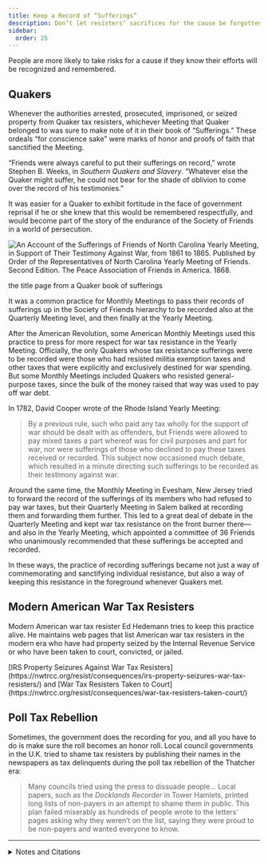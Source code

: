 ```yaml
---
title: Keep a Record of “Sufferings”
description: Don’t let resisters’ sacrifices for the cause be forgotten.
sidebar:
  order: 25
---
```


People are more likely to take risks for a cause if they know their efforts will be recognized and remembered.

## <Badge text="Example" size="medium" /> Quakers

Whenever the authorities arrested, prosecuted, imprisoned, or seized property from Quaker tax resisters, whichever Meeting that Quaker belonged to was sure to make note of it in their book of “Sufferings.”
These ordeals “for conscience sake” were marks of honor and proofs of faith that sanctified the Meeting.

“Friends were always careful to put their sufferings on record,” wrote Stephen B. Weeks, in <i>Southern Quakers and Slavery</i>.
“Whatever else the Quaker might suffer, he could not bear for the shade of oblivion to come over the record of his testimonies.”

It was easier for a Quaker to exhibit fortitude in the face of government reprisal if he or she knew that this would be remembered respectfully, and would become part of the story of the endurance of the Society of Friends in a world of persecution.

![An Account of the Sufferings of Friends of North Carolina Yearly Meeting, in Support of Their Testimony Against War, from 1861 to 1865. Published by Order of the Representatives of North Carolina Yearly Meeting of Friends. Second Edition. The Peace Association of Friends in America. 1868.](../../../assets/account-of-sufferings.gif)
<figcaption>the title page from a Quaker book of sufferings</figcaption>

It was a common practice for Monthly Meetings to pass their records of sufferings up in the Society of Friends hierarchy to be recorded also at the Quarterly Meeting level, and then finally at the Yearly Meeting.

After the American Revolution, some American Monthly Meetings used this practice to press for more respect for war tax resistance in the Yearly Meeting.
Officially, the only Quakers whose tax resistance sufferings were to be recorded were those who had resisted militia exemption taxes and other taxes that were explicitly and exclusively destined for war spending.
But some Monthly Meetings included Quakers who resisted general-purpose taxes, since the bulk of the money raised that way was used to pay off war debt.

In 1782, David Cooper wrote of the Rhode Island Yearly Meeting:

> By a previous rule, such who paid any tax wholly for the support of war should be dealt with as offenders, but Friends were allowed to pay mixed taxes a part whereof was for civil purposes and part for war, nor were sufferings of those who declined to pay these taxes received or recorded.
> This subject now occasioned much debate, which resulted in a minute directing such sufferings to be recorded as their testimony against war.

Around the same time, the Monthly Meeting in Evesham, New Jersey tried to forward the record of the sufferings of its members who had refused to pay war taxes, but their Quarterly Meeting in Salem balked at recording them and forwarding them further.
This led to a great deal of debate in the Quarterly Meeting and kept war tax resistance on the front burner there—and also in the Yearly Meeting, which appointed a committee of 36 Friends who unanimously recommended that these sufferings be accepted and recorded.

In these ways, the practice of recording sufferings became not just a way of commemorating and sanctifying individual resistance, but also a way of keeping this resistance in the foreground whenever Quakers met.

## <Badge text="Example" size="medium" /> Modern American War Tax Resisters

Modern American war tax resister Ed Hedemann tries to keep this practice alive.
He maintains web pages that list American war tax resisters in the modern era who have had property seized by the Internal Revenue Service or who have been taken to court, convicted, or jailed.

<Aside type="tip" title="Links">
[IRS Property Seizures Against War Tax Resisters](https://nwtrcc.org/resist/consequences/irs-property-seizures-war-tax-resisters/) and [War Tax Resisters Taken to Court](https://nwtrcc.org/resist/consequences/war-tax-resisters-taken-court/)
</Aside>

## <Badge text="Example" size="medium" /> Poll Tax Rebellion

Sometimes, the government does the recording for you, and all you have to do is make sure the roll becomes an honor roll.
Local council governments in the U.K. tried to shame tax resisters by publishing their names in the newspapers as tax delinquents during the poll tax rebellion of the Thatcher era:

> Many councils tried using the press to dissuade people…
> Local papers, such as the <i>Docklands Recorder</i> in Tower Hamlets, printed long lists of non-payers in an attempt to shame them in public.
> This plan failed miserably as hundreds of people wrote to the letters’ pages asking why they weren’t on the list, saying they were proud to be non-payers and wanted everyone to know.

---

<details>
<summary>Notes and Citations</summary>

* Weeks, Stephen B. <i>Southern Quakers and Slavery</i> (1896), [p. 171](https://archive.org/details/southernquakerss00week/page/171/mode/1up)
* Cooper, David “Some Declined to Pay Mixed Taxes” <i>American Quaker War Tax Resistance</i>, 2nd. ed. (2011), p. 200
* Cooper, David “For the Testimony of Truth” <i>American Quaker War Tax Resistance</i>, 2nd. ed. (2011), pp. 216–17
* Burns, Danny <i>Poll Tax Rebellion</i> AK Press (1992), p. 146

</details>
